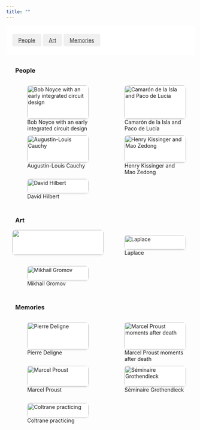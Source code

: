 ```yaml
---
title: ""
---
```


<style>
/* Override Quarto's default container width constraints */
.quarto-container,
.page-columns,
.content,
main {
  max-width: 100% !important;
  width: 100% !important;
  margin: 0 !important;
  padding: 0 !important;
}

/* Navigation */
html {
  scroll-behavior: smooth;
  scroll-padding-top: 100px;
}


.gallery-nav {
  position: sticky;
  top: 0;
  background: white;
  padding: 1rem;
  /* margin-bottom: 2rem; */
  z-index: 100;
  display: flex;
  gap: 1rem;
  justify-content: start;
  flex-wrap: wrap;
}

.gallery-nav a {
  font-size: 0.75rem
  text-decoration: none;
  padding: 0.5rem 1rem;
  border-radius: 4px;
  background: #f0f0f0;
  color: #333;
  transition: all 0.2s ease;
}

.gallery-nav a:hover {
  background: #e0e0e0;
}

/* Category header styles */
.category-header {
  font-size: 1rem;
  margin: 2rem 0 0 1.5rem;

  /* padding-top: 2rem; */
}

/* Improved Gallery Grid */
.gallery {
  display: grid;
  grid-template-columns: repeat(auto-fit, minmax(200px, 1fr)); /* Reduced from 250px to 200px */
  gap: 1rem;
  padding: 1rem;
  width: 100%;
  grid-auto-flow: dense;
}

/* If you want to ensure the container itself has a background */
.gallery p {
  margin: 0;
  padding: 0;
  position: relative;
  cursor: pointer;
  background: #fff;

  border-radius: 8px;
}

.gallery img {

  width: 100%;
  height: 100%;
  object-fit: contain;
  display: block;
  border-radius: 8px;
  transition: all 0.3s cubic-bezier(0.4, 0, 0.2, 1);
  box-shadow: 0 2px 4px rgba(0,0,0,0.1);
  background: #fff;
}

.gallery p:has(img.wide) {
  grid-column: span 2;
}

.gallery p:has(img.tall) {
  grid-row: span 2;
  aspect-ratio: 2/3;
}

/* Caption styling */
.gallery p em {
  position: absolute;
  bottom: 0;
  left: 0;
  right: 0;
  background: rgba(0,0,0,0.7);
  color: white;
  padding: 0.5rem;
  border-radius: 0 0 8px 8px;
  opacity: 0;
  transition: opacity 0.3s ease;
}

.gallery p:hover em {
  opacity: 1;
}

/* Responsive adjustments */
@media (max-width: 1200px) {
  .gallery {
    grid-template-columns: repeat(auto-fit, minmax(180px, 1fr)); /* Reduced from 200px to 180px */
  }
  .gallery p.wide {
    grid-column: auto;
  }
}

@media (max-width: 768px) {
  .gallery {
    grid-template-columns: repeat(auto-fit, minmax(150px, 1fr));
    gap: 0.75rem;
    padding: 0.75rem;
  }
}

#imageModal {
  display: none;
  position: fixed;
  top: 0;
  left: 0;
  width: 100%;
  height: 100%;
  background: rgba(0, 0, 0, 0.9);
  z-index: 1000;
  backdrop-filter: blur(5px);
}

#imageModal.show {
  display: flex;
  flex-direction: column;  /* Stack children vertically */
  justify-content: center;
  align-items: center;
  padding: 20px;  /* Add some padding around the content */
}

#modalImage {
  max-width: 90%;
  max-height: 80vh;  /* Reduced from 90vh to make room for caption */
  object-fit: contain;
}

#modalCaption {
  margin-top: 20px;  /* Space between image and caption */
  color: white;
  font-size: 1.1rem;
  text-align: center;
  max-width: 90%;
  padding: 10px;
}

.gallery img {
  cursor: zoom-in;
}
.gallery-item {
  position: relative;
}

.gallery-item .caption {
  position: absolute;
  bottom: 0;
  left: 0;
  right: 0;
  background: rgba(0,0,0,0.7);
  color: white;
  padding: 0.5rem;
  border-radius: 0 0 8px 8px;
  opacity: 0;
  transition: opacity 0.3s ease;
}

.gallery-item:hover .caption {
  opacity: 1;
}


</style>

<div class="gallery-nav">
  <a href="#people">People</a>
  <a href="#art">Art</a>
  <a href="#memories">Memories</a>
</div>

<!-- People Category -->
<section id="people">
  <h2 class="category-header">People</h2>

:::{.gallery}
![Bob Noyce with an early integrated circuit design](./img/gallery/bob_noyce.png){.wide}

![Camarón de la Isla and Paco de Lucía](./img/gallery/camaron_paco.jpg){.wide}

![Augustin-Louis Cauchy](./img/gallery/cauchy.jpg){.tall}

![Henry Kissinger and Mao Zedong](./img/gallery/Henry-Kissinger-Mao.jpg){.wide}

![David Hilbert](./img/gallery/hilbert.jpg){.tall}
:::

</section>

<!-- Art Category -->
<section id="art">
  <h2 class="category-header">Art</h2>

:::{.gallery}
<div class="gallery-item">
![](./img/gallery/bob_noyce.png){.wide}
<span class="caption">Bob Noyce with an early integrated circuit design</span>
</div>

![Laplace](./img/gallery/laplace.jpg){.tall}

![Mikhail Gromov](./img/gallery/Mikhail_Gromov.jpg){.tall}
:::

</section>

<!-- Memories Category -->
<section id="memories">
  <h2 class="category-header">Memories</h2>

::: {.gallery}
![Pierre Deligne](./img/gallery/pierre-deligne.jpg){.tall}

![Marcel Proust moments after death](./img/gallery/proust_dead.jpg){.wide}

![Marcel Proust](./img/gallery/proust.jpg){.tall}

![Séminaire Grothendieck](./img/gallery/Seminaire_Grothendieck_15x10.jpg){.wide}

![Coltrane practicing](./img/gallery/trane.jpg){.tall}
:::

</section>



<div id="imageModal">
  <img id="modalImage" src="" alt="">
  <div id="modalCaption"></div>
</div>


<script>
// Get modal elements
var modal = document.getElementById('imageModal');
var modalImg = document.getElementById('modalImage');
var modalCaption = document.getElementById('modalCaption');

// Add click listeners to all gallery images
var images = document.querySelectorAll('.gallery img');
for (var i = 0; i < images.length; i++) {
    images[i].onclick = function() {
        modal.classList.add('show');
        modalImg.src = this.src;
        
        // Get caption from the sibling span
        const caption = this.parentElement.querySelector('.caption');
        if (caption) {
            modalCaption.textContent = caption.textContent;
            modalCaption.style.display = 'block';
        }
        
        document.body.style.overflow = 'hidden';
    }
}

// Close modal when clicking outside the image
modal.onclick = function(event) {
    if (event.target === modal) {
        modal.classList.remove('show');
        document.body.style.overflow = 'auto';
    }
}

// Close on escape key
document.addEventListener('keydown', function(event) {
    if (event.key === 'Escape') {
        modal.classList.remove('show');
        document.body.style.overflow = 'auto';
    }
});
</script>